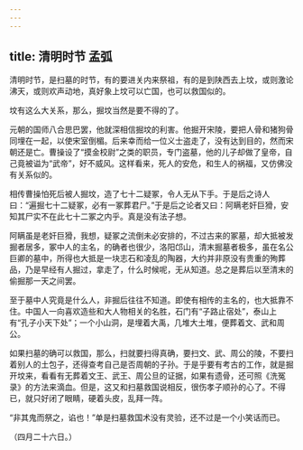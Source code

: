 ```yaml
---
---
---
```

title: 清明时节 孟弧
---



清明时节，是扫墓的时节，有的要进关内来祭祖，有的是到陕西去上坟，或则激论沸天，或则欢声动地，真好象上坟可以亡国，也可以救国似的。

坟有这么大关系，那么，掘坟当然是要不得的了。

元朝的国师八合思巴罢，他就深相信掘坟的利害。他掘开宋陵，要把人骨和猪狗骨同埋在一起，以使宋室倒楣。后来幸而给一位义士盗走了，没有达到目的，然而宋朝还是亡。曹操设了“摸金校尉”之类的职员，专门盗墓，他的儿子却做了皇帝，自己竟被谥为“武帝”，好不威风。这样看来，死人的安危，和生人的祸福，又仿佛没有关系似的。

相传曹操怕死后被人掘坟，造了七十二疑冢，令人无从下手。于是后之诗人曰：“遍掘七十二疑冢，必有一冢葬君尸。”于是后之论者又曰：阿瞒老奸巨猾，安知其尸实不在此七十二冢之内乎。真是没有法子想。

阿瞒虽是老奸巨猾，我想，疑冢之流倒未必安排的，不过古来的冢墓，却大抵被发掘者居多，冢中人的主名，的确者也很少，洛阳邙山，清末掘墓者极多，虽在名公巨卿的墓中，所得也大抵是一块志石和凌乱的陶器，大约并非原没有贵重的殉葬品，乃是早经有人掘过，拿走了，什么时候呢，无从知道。总之是葬后以至清末的偷掘那一天之间罢。

至于墓中人究竟是什么人，非掘后往往不知道。即使有相传的主名的，也大抵靠不住。中国人一向喜欢造些和大人物相关的名胜，石门有“子路止宿处”，泰山上有“孔子小天下处”；一个小山洞，是埋着大禹，几堆大土堆，便葬着文、武和周公。

如果扫墓的确可以救国，那么，扫就要扫得真确，要扫文、武、周公的陵，不要扫着别人的土包子，还得查考自己是否周朝的子孙。于是乎要有考古的工作，就是掘开坟来，看看有无葬着文王、武王、周公旦的证据，如果有遗骨，还可照《洗冤录》的方法来滴血。但是，这又和扫墓救国说相反，很伤孝子顺孙的心了。不得已，就只好闭了眼睛，硬着头皮，乱拜一阵。

“非其鬼而祭之，谄也！”单是扫墓救国术没有灵验，还不过是一个小笑话而已。

（四月二十六日。）